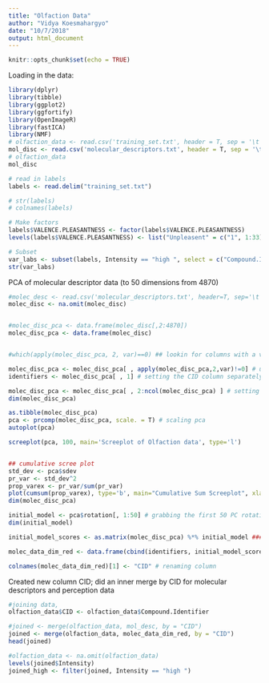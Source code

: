 ```yaml
---
title: "Olfaction Data"
author: "Vidya Koesmahargyo"
date: "10/7/2018"
output: html_document
---
```


```r
knitr::opts_chunk$set(echo = TRUE)
```


Loading in the data:
```r
library(dplyr)
library(tibble)
library(ggplot2)
library(ggfortify)
library(OpenImageR)
library(fastICA)
library(NMF)
# olfaction_data <- read.csv('training_set.txt', header = T, sep = '\t')
mol_disc <- read.csv('molecular_descriptors.txt', header = T, sep = '\t')
# olfaction_data
mol_disc
```

```r

# read in labels
labels <- read.delim("training_set.txt")

# str(labels)
# colnames(labels)

# Make factors
labels$VALENCE.PLEASANTNESS <- factor(labels$VALENCE.PLEASANTNESS)
levels(labels$VALENCE.PLEASANTNESS) <- list("Unpleasent" = c("1", 1:33), "Neutral" = c(34:66), "Pleasant" = c(67:100))

# Subset
var_labs <- subset(labels, Intensity == "high ", select = c("Compound.Identifier", "VALENCE.PLEASANTNESS"))
str(var_labs)

```




PCA of molecular descriptor data (to 50 dimensions from 4870)
```r
#molec_desc <- read.csv('molecular_descriptors.txt', header=T, sep='\t')
molec_disc <- na.omit(molec_disc)


#molec_disc_pca <- data.frame(molec_disc[,2:4870])
molec_disc_pca <- data.frame(molec_disc)


#which(apply(molec_disc_pca, 2, var)==0) ## lookin for columns with a variance of 0

molec_disc_pca <- molec_disc_pca[ , apply(molec_disc_pca,2,var)!=0] # using only columns with variance > 0
identifiers <- molec_disc_pca[ , 1] # setting the CID column separately

molec_disc_pca <- molec_disc_pca[ , 2:ncol(molec_disc_pca) ] # setting all other columns
dim(molec_disc_pca)

as.tibble(molec_disc_pca)
pca <- prcomp(molec_disc_pca, scale. = T) # scaling pca
autoplot(pca)

screeplot(pca, 100, main='Screeplot of Olfaction data', type='l')


## cumulative scree plot
std_dev <- pca$sdev
pr_var <- std_dev^2
prop_varex <- pr_var/sum(pr_var)
plot(cumsum(prop_varex), type='b', main="Cumulative Sum Screeplot", xlab='Principle Component', ylab='Total Variance Proportion')
dim(molec_disc_pca)

initial_model <- pca$rotation[, 1:50] # grabbing the first 50 PC rotations (scores)
dim(initial_model)

initial_model_scores <- as.matrix(molec_disc_pca) %*% initial_model ### Data after PCA is done...matrix multiplication

molec_data_dim_red <- data.frame(cbind(identifiers, initial_model_scores)) # combining the CID column w/ rest

colnames(molec_data_dim_red)[1] <- "CID" # renaming column
```

Created new column CID; did an inner merge by CID for molecular descriptors and perception data
```r
#joining data,
olfaction_data$CID <- olfaction_data$Compound.Identifier

#joined <- merge(olfaction_data, mol_desc, by = "CID")
joined <- merge(olfaction_data, molec_data_dim_red, by = "CID")
head(joined)

```
```r
#olfaction_data <- na.omit(olfaction_data)
levels(joined$Intensity)
joined_high <- filter(joined, Intensity == "high ")
```
